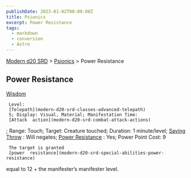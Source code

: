 ```yaml
---
publishDate: 2023-01-02T00:00:00Z
title: Psionics
excerpt: Power Resistance
tags:
  - markdown
  - conversion
  - Astro
---
```


[Modern d20 SRD](/#modernD20) > [Psionics](modern-d20-srd-psionics-index) > Power Resistance

## Power Resistance

[Wisdom](modern-d20-srd-basics-ability-scores)

     Level:
     [Telepath](modern-d20-srd-classes-advanced-telepath)
     5; Display: Visual, Material; Manifestation Time:
     [Attack  action](modern-d20-srd-combat-attack-actions)
; Range: Touch; Target: Creature touched; Duration: 1 minute/level;
[Saving Throw](modern-d20-srd-basics-saving-throws)
: Will negates;
[Power Resistance](modern-d20-srd-special-abilities-power-resistance)
: Yes; Power Point Cost: 9

     The target is granted
     [power  resistance](modern-d20-srd-special-abilities-power-resistance)
equal to 12 + the manifester’s manifester level.
